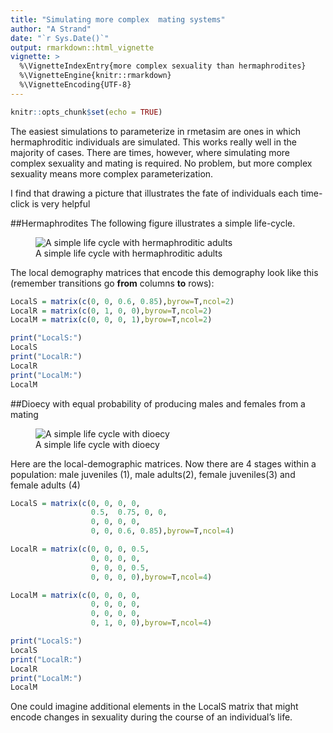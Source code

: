 ```yaml
---
title: "Simulating more complex  mating systems"
author: "A Strand"
date: "`r Sys.Date()`"
output: rmarkdown::html_vignette
vignette: >
  %\VignetteIndexEntry{more complex sexuality than hermaphrodites}
  %\VignetteEngine{knitr::rmarkdown}
  %\VignetteEncoding{UTF-8}
---
```


```r
knitr::opts_chunk$set(echo = TRUE)
```

The easiest simulations to parameterize in rmetasim are ones in which hermaphroditic individuals are simulated.  This works really well in the majority of cases.  There are times, however, where simulating more complex sexuality and mating is required.  No problem, but more complex sexuality means more complex parameterization.

I find that drawing a picture that illustrates the fate of individuals each time-click is very helpful

##Hermaphrodites
The following figure illustrates a simple life-cycle.

![A simple life cycle with hermaphroditic adults](./simple-lifecycle.png)

The local demography matrices that encode this demography look like this (remember transitions go **from** columns **to** rows):

```r
LocalS = matrix(c(0, 0, 0.6, 0.85),byrow=T,ncol=2)
LocalR = matrix(c(0, 1, 0, 0),byrow=T,ncol=2)
LocalM = matrix(c(0, 0, 0, 1),byrow=T,ncol=2)

print("LocalS:")
LocalS
print("LocalR:")
LocalR
print("LocalM:")
LocalM

```

##Dioecy with equal probability of producing males and females from a mating

![A simple life cycle with dioecy](./dioecious-lifecycle.png)

Here are the local-demographic matrices.  Now there are 4 stages within a population: male juveniles (1), male adults(2), female juveniles(3) and female adults (4)


```r
LocalS = matrix(c(0, 0, 0, 0,
                  0.5,  0.75, 0, 0,
                  0, 0, 0, 0,
                  0, 0, 0.6, 0.85),byrow=T,ncol=4)

LocalR = matrix(c(0, 0, 0, 0.5,
                  0, 0, 0, 0,
                  0, 0, 0, 0.5,
                  0, 0, 0, 0),byrow=T,ncol=4)

LocalM = matrix(c(0, 0, 0, 0,
                  0, 0, 0, 0,
                  0, 0, 0, 0,
                  0, 1, 0, 0),byrow=T,ncol=4)

print("LocalS:")
LocalS
print("LocalR:")
LocalR
print("LocalM:")
LocalM

```


One could imagine additional elements in the LocalS matrix that might encode changes in sexuality during the course of an individual's life.
